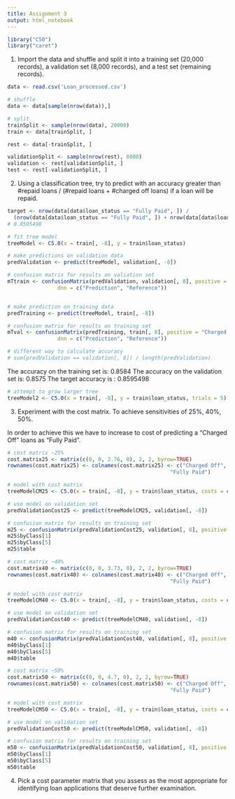 ```yaml
---
title: Assignment 3 
output: html_notebook
---
```


```r
library("C50")
library("caret")
```

1. Import the data and shuffle and split it into a training set (20,000 records), a validation set (8,000 records), and a test set (remaining records).

```r
data <- read.csv('Loan_processed.csv')

# shuffle 
data <- data[sample(nrow(data)),]

# split
trainSplit <- sample(nrow(data), 20000)
train <- data[trainSplit, ]

rest <- data[-trainSplit, ]

validationSplit <- sample(nrow(rest), 8000)
validation <- rest[validationSplit, ]
test <- rest[-validationSplit, ]
```

2. Using a classification tree, try to predict with an accuracy greater than #repaid loans / (#repaid loans + #charged off loans) if a loan will be repaid. 

```r
target <- nrow(data[data$loan_status == "Fully Paid", ]) / 
  (nrow(data[data$loan_status == "Fully Paid", ]) + nrow(data[data$loan_status == "Charged Off", ]))
# 0.8595498
```

```r
# fit tree model
treeModel <- C5.0(x = train[, -8], y = train$loan_status)

# make predictions on validation data
predValidation <- predict(treeModel, validation[, -8])

# confusion matrix for results on valiation set
mTtrain <- confusionMatrix(predValidation, validation[, 8], positive = "Charged Off", 
                dnn = c("Prediction", "Reference"))


# make prediction on training data
predTraining <- predict(treeModel, train[, -8])

# confusion matrix for results on training set
mTval <- confusionMatrix(predTraining, train[, 8], positive = "Charged Off", 
                dnn = c("Prediction", "Reference"))

# different way to calculate accuracy
# sum(predValidation == validation[, 8]) / length(predValidation)

```

The accuracy on the training set is: 0.8584
The accuracy on the validation set is: 0.8575
The target accuracy is : 0.8595498

```r
# attempt to grow larger tree
treeModel2 <- C5.0(x = train[, -8], y = train$loan_status, trials = 5)
```

3. Experiment with the cost matrix. To achieve sensitivities of 25%, 40%, 50%.

In order to achieve this we have to increase to cost of predicting a "Charged Off" loans as "Fully Paid". 

```r
# cost matrix ~25%
cost.matrix25 <- matrix(c(0, 0, 2.76, 0), 2, 2, byrow=TRUE)
rownames(cost.matrix25) <- colnames(cost.matrix25) <- c("Charged Off",
                                                    "Fully Paid")

# model with cost matrix
treeModelCM25 <- C5.0(x = train[, -8], y = train$loan_status, costs = cost.matrix25)

# use model on validation set
predValidationCost25 <- predict(treeModelCM25, validation[, -8])

# confusion matrix for results on training set
m25 <- confusionMatrix(predValidationCost25, validation[, 8], positive = "Charged Off", dnn = c("Prediction", "Reference"))
m25$byClass[1]
m25$byClass[5]
m25$table
```

```r
# cost matrix ~40%
cost.matrix40 <- matrix(c(0, 0, 3.73, 0), 2, 2, byrow=TRUE)
rownames(cost.matrix40) <- colnames(cost.matrix40) <- c("Charged Off",
                                                    "Fully Paid")

# model with cost matrix
treeModelCM40 <- C5.0(x = train[, -8], y = train$loan_status, costs = cost.matrix40)

# use model on validation set
predValidationCost40 <- predict(treeModelCM40, validation[, -8])

# confusion matrix for results on training set
m40 <- confusionMatrix(predValidationCost40, validation[, 8], positive = "Charged Off", dnn = c("Prediction", "Reference"))
m40$byClass[1]
m40$byClass[5]
m40$table
```

```r
# cost matrix ~50%
cost.matrix50 <- matrix(c(0, 0, 4.7, 0), 2, 2, byrow=TRUE)
rownames(cost.matrix50) <- colnames(cost.matrix50) <- c("Charged Off",
                                                    "Fully Paid")

# model with cost matrix
treeModelCM50 <- C5.0(x = train[, -8], y = train$loan_status, costs = cost.matrix50)

# use model on validation set
predValidationCost50 <- predict(treeModelCM50, validation[, -8])

# confusion matrix for results on training set
m50 <- confusionMatrix(predValidationCost50, validation[, 8], positive = "Charged Off", dnn = c("Prediction", "Reference"))
m50$byClass[1]
m50$byClass[5]
m50$table
```

4. Pick a cost parameter matrix that you assess as the most appropriate for identifying loan applications that deserve further examination.

